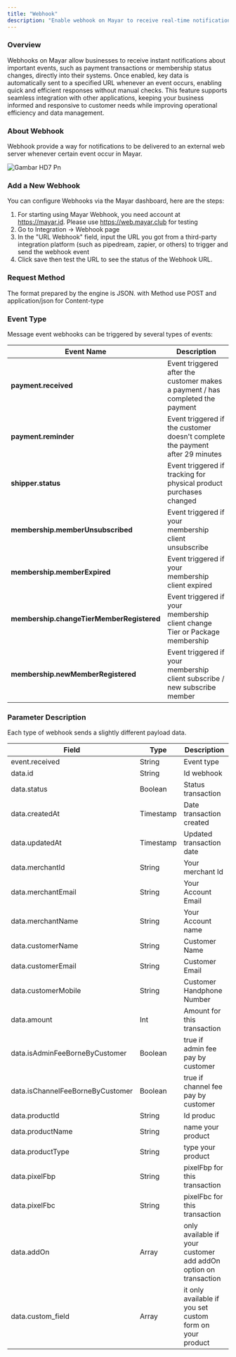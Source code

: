 ```yaml
---
title: "Webhook"
description: "Enable webhook on Mayar to receive real-time notifications and automate data processes that simplify your business management!"
---
```


### Overview

Webhooks on Mayar allow businesses to receive instant notifications about important events, such as payment transactions or membership status changes, directly into their systems. Once enabled, key data is automatically sent to a specified URL whenever an event occurs, enabling quick and efficient responses without manual checks. This feature supports seamless integration with other applications, keeping your business informed and responsive to customer needs while improving operational efficiency and data management.

### About Webhook

Webhook provide a way for notifications to be delivered to an external web server whenever certain event occur in Mayar.

![Gambar HD7 Pn](/images/gambarHD7.png)

### Add a New Webhook

You can configure Webhooks via the Mayar dashboard, here are the steps:

1. For starting using Mayar Webhook, you need account at https://mayar.id. Please use https://web.mayar.club for testing
2. Go to Integration -\> Webhook page
3. In the "URL Webhook" field, input the URL you got from a third-party integration platform (such as pipedream, zapier, or others) to trigger and send the webhook event
4. Click save then test the URL to see the status of the Webhook URL.

### Request Method

The format prepared by the engine is ​JSON​. with Method use POST and application/json for Content-type

### Event Type

Message event webhooks can be triggered by several types of events:

| **Event Name**                            | **Description**                                                                |
| ----------------------------------------- | ------------------------------------------------------------------------------ |
| **payment.received**                      | Event triggered after the customer makes a payment / has completed the payment |
| **payment.reminder**                      | Event triggered if the customer doesn't complete the payment after 29 minutes  |
| **shipper.status**                        | Event triggered if tracking for physical product purchases changed             |
| **membership.memberUnsubscribed**         | Event triggered if your membership client unsubscribe                          |
| **membership.memberExpired**              | Event triggered if your membership client expired                              |
| **membership.changeTierMemberRegistered** | Event triggered if your membership client change Tier or Package membership    |
| **membership.newMemberRegistered**        | Event triggered if your membership client subscribe / new subscribe member     |

### Parameter Description

Each type of webhook sends a slightly different payload data.

| **Field**                        | **Type**  | **Description**                                                 |
| -------------------------------- | --------- | --------------------------------------------------------------- |
| event.received                   | String    | Event type                                                      |
| data.id                          | String    | Id webhook                                                      |
| data.status                      | Boolean   | Status transaction                                              |
| data.createdAt                   | Timestamp | Date transaction created                                        |
| data.updatedAt                   | Timestamp | Updated transaction date                                        |
| data.merchantId                  | String    | Your merchant Id                                                |
| data.merchantEmail               | String    | Your Account Email                                              |
| data.merchantName                | String    | Your Account name                                               |
| data.customerName                | String    | Customer Name                                                   |
| data.customerEmail               | String    | Customer Email                                                  |
| data.customerMobile              | String    | Customer Handphone Number                                       |
| data.amount                      | Int       | Amount for this transaction                                     |
| data.isAdminFeeBorneByCustomer   | Boolean   | true if admin fee pay by customer                               |
| data.isChannelFeeBorneByCustomer | Boolean   | true if channel fee pay by customer                             |
| data.productId                   | String    | Id produc                                                       |
| data.productName                 | String    | name your product                                               |
| data.productType                 | String    | type your product                                               |
| data.pixelFbp                    | String    | pixelFbp for this transaction                                   |
| data.pixelFbc                    | String    | pixelFbc for this transaction                                   |
| data.addOn                       | Array     | only available if your customer add addOn option on transaction |
| data.custom_field                | Array     | it only available if you set custom form on your product        |